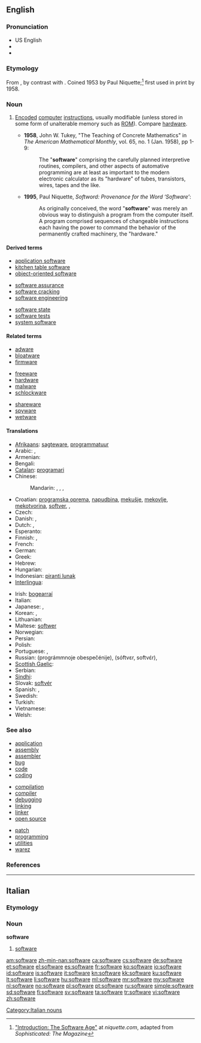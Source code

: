 {{also|Software}}
==English==

===Pronunciation===
* US English {{SAMPA|/sAftwEr\`/}}
* {{IPA|[ˈsɔft.wɛɻ]}}
* {{audio|en-us-software.ogg|Audio (US)}}

===Etymology===
From {{suffix|soft|ware|lang=en}}, by contrast with {{term|hardware||the computer itself}}.
Coined 1953 by Paul Niquette;<ref>[http://niquette.com/books/softword/part0.htm "Introduction: The Software Age"] at ''niquette.com'', adapted from ''Sophisticated: The Magazine''</ref> first used in print by {{w|John Tukey}} 1958.

===Noun===
{{wikipedia|dab=software (disambiguation)|software}}
{{en-noun|-}}

# {{computing}} [[encode|Encoded]] [[computer]] [[instructions]], usually modifiable (unless stored in some form of unalterable memory such as [[ROM]]). Compare [[hardware]].
#* '''1958''', John W. Tukey, "The Teaching of Concrete Mathematics" in ''The American Mathematical Monthly'', vol. 65, no. 1 (Jan. 1958), pp 1-9:
#*: The "'''software'''" comprising the carefully planned interpretive routines, compilers, and other aspects of automative programming are at least as important to the modern electronic calculator as its "hardware" of tubes, transistors, wires, tapes and the like.
#* '''1995''', Paul Niquette, ''Softword: Provenance for the Word ‘Software’'':
#*: As originally conceived, the word "'''software'''" was merely an obvious way to distinguish a program from the computer itself. A program comprised sequences of changeable instructions each having the power to command the behavior of the permanently crafted machinery, the "hardware."

====Derived terms====
{{rel-top3|Terms derived from "software"}}
* [[application software]]
* [[kitchen table software]]
* [[object-oriented software]]
{{rel-mid3}}
* [[software assurance]]
* [[software cracking]]
* [[software engineering]]
{{rel-mid3}}
* [[software state]]
* [[software tests]]
* [[system software]]
{{rel-bottom}}

====Related terms====
{{rel-top3|Terms etymologically related to "software"}}
* [[adware]]
* [[bloatware]]
* [[firmware]]
{{rel-mid3}}
* [[freeware]]
* [[hardware]]
* [[malware]]
* [[schlockware]]
{{rel-mid3}}
* [[shareware]]
* [[spyware]]
* [[wetware]]
{{rel-bottom}}

====Translations====
{{trans-top|encoded computer instructions}}
* [[Afrikaans]]: [[sagteware]], [[programmatuur]]
* Arabic: {{t-|ar|برمجيات}}, {{t|ar|برامج الحاسب|m|p|tr=baraamij al-Haasib|sc=Arab}}
* Armenian: {{t|hy|ծրագրային ապահովում|tr=cragrayin apahovum|sc=Armn}}
* Bengali: {{t-|bn|সফটওয়্যার|tr=sôphţ-owar|sc=Beng|xs=Bengali}}
* [[Catalan]]: [[programari]] {{m}}
* Chinese:
*: Mandarin: {{t-|cmn|軟件|sc=Hani}},  {{t-|cmn|软件|tr=ruǎnjiàn|sc=Hani}},  {{qualifier|Taiwan}} {{t-|cmn|軟體|sc=Hani}},  {{t-|cmn|软体|tr=ruǎntǐ|sc=Hani}}
* Croatian: [[programska oprema]], [[napudbina]], [[mekušje]], [[mekovlje]], [[mekotvorina]], [[softver]], {{t|hr|programska potpora|f}}, {{t|hr|programska podrška|f}}
* Czech: {{t-|cs|software|m}}
* Danish: {{t-|da|software|g}}, {{t|da|programmel|g}}
* Dutch: {{t+|nl|software|m}}, {{t|nl|programmatuur|m}}
* Esperanto: {{t|eo|programaro}}
* Finnish: {{t-|fi|ohjelmisto}}, {{t+|fi|tietokoneohjelma}}
* French: {{t+|fr|logiciel|m}}
* German: {{t+|de|Software|f}}
* Greek: {{t+|el|λογισμικό|n|tr=logismikó}}
* Hebrew: {{t-|he|תוכנה|f}}
* Hungarian: {{t+|hu|szoftver}}
* Indonesian: [[piranti lunak]]
* [[Interlingua]]: {{t-|ia|software|xs=Interlingua}}
{{trans-mid}}
* Irish: [[bogearraí]] {{m|p}}
* Italian: {{t+|it|software|m}}
* Japanese: {{t+|ja|ソフトウェア|tr=sofutou~ea}}, {{t-|ja|ソフト|tr=sofuto}}
* Korean: {{t|ko|소프트웨어|tr=sopeuteuweeo|sc=Hang}},  {{t|ko|무른모|tr=mureunmo|sc=Hang}}
* Lithuanian: {{t|lt|Programinė įranga|f|xs=Lithuanian}}
* Maltese: [[softwer]] {{m}}
* Norwegian: {{t-|no|programvare|m|f}}
* Persian: {{t-|fa|نرم‌افزار|tr=narmafzar|xs=Persian}}
* Polish: {{t|pl|oprogramowanie|n}}
* Portuguese: {{t+|pt|software|m}}, {{t+|pt|programa|m}}
* Russian: {{t|ru|программное обеспечение|n}} (prográmmnoje obespečénije), {{t-|ru|софтвер|n|m}} (sóftvɛr, softvɛ́r), {{t|ru|ПО|n|tr=pe-ó|sc=Cyrl}}
* [[Scottish Gaelic]]: {{t-|gd|bathar-bog|m|xs=Scottish Gaelic}}
* Serbian: {{t-|sr|softver}}
* [[Sindhi]]: {{sd-Arab|[[منطقگري]]}} {{f}}
* Slovak: [[softvér]]
* Spanish: {{t+|es|software|m}}, {{t+|es|programa|m}}
* Swedish: {{t+|sv|mjukvara|c}}
* Turkish: {{t+|tr|yazılım}}
* Vietnamese: {{t+|vi|phần mềm|xs=Vietnamese}}
* Welsh: {{t|cy|meddalwedd|f|xs=Welsh}}
{{trans-bottom}}

===See also===
{{top3}}
* [[application]]
* [[assembly]]
* [[assembler]]
* [[bug]]
* [[code]]
* [[coding]]
{{mid3}}
* [[compilation]]
* [[compiler]]
* [[debugging]]
* [[linking]]
* [[linker]]
* [[open source]]
{{mid3}}
* [[patch]]
* [[programming]]
* [[utilities]]
* [[warez]]
{{bottom}}

===References===
<references/>

----

==Italian==

===Etymology===
{{etyl|en|it}}

===Noun===
'''software''' {{m|inv}}

# {{computing|lang=it}} [[#English|software]]

[[Category:Italian nouns]]

[[am:software]]
[[zh-min-nan:software]]
[[ca:software]]
[[cs:software]]
[[de:software]]
[[et:software]]
[[el:software]]
[[es:software]]
[[fr:software]]
[[ko:software]]
[[io:software]]
[[id:software]]
[[is:software]]
[[it:software]]
[[kn:software]]
[[kk:software]]
[[ku:software]]
[[lt:software]]
[[li:software]]
[[hu:software]]
[[ml:software]]
[[mr:software]]
[[my:software]]
[[nl:software]]
[[no:software]]
[[pl:software]]
[[pt:software]]
[[ru:software]]
[[simple:software]]
[[sd:software]]
[[fi:software]]
[[sv:software]]
[[ta:software]]
[[tr:software]]
[[vi:software]]
[[zh:software]]